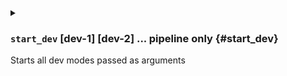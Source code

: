 

<details className="config-field -function" data-expandable="true">
<summary>

### `start_dev` <span class="config-field-type">[dev-1] [dev-2] ...</span> <span class="config-field-enum"></span> <span class="config-field-default -return"></span> <span class="config-field-required" data-required="true">pipeline only</span>  {#start_dev}

Starts all dev modes passed as arguments

</summary>

<PartialContinueonterminalexit />
<PartialDisablesync />
<PartialDisableportforwarding />
<PartialDisablepodreplace />
<PartialDisableopen />
<PartialSet />
<PartialSetstring />
<PartialFrom />
<PartialFromfile />
<PartialAll />


</details>
